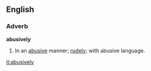 ==English==

===Adverb===
'''abusively'''

#In an [[abusive]] manner; [[rudely]]; with abusive language.

[[it:abusively]]